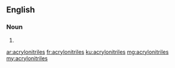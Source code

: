 ==English==

===Noun===
{{head|en}}

# {{plural of|acrylonitrile}}

[[ar:acrylonitriles]]
[[fr:acrylonitriles]]
[[ku:acrylonitriles]]
[[mg:acrylonitriles]]
[[my:acrylonitriles]]